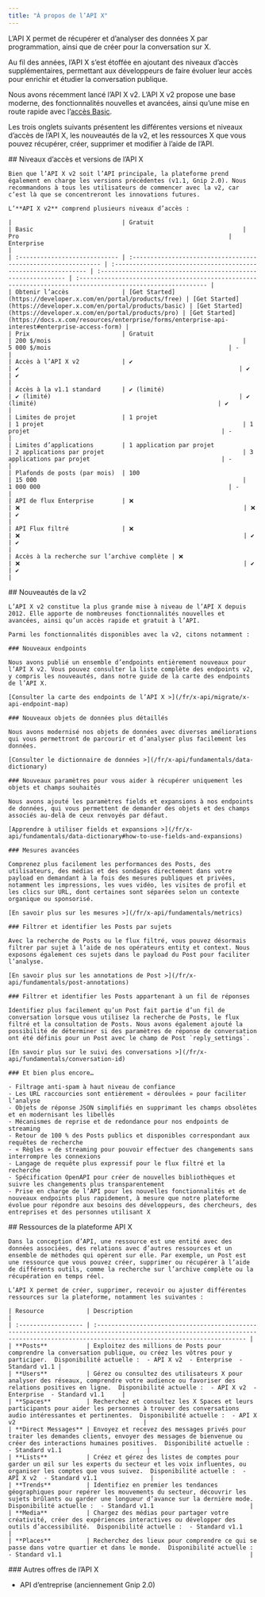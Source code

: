 ```yaml
---
title: "À propos de l’API X"
---
```


L’API X permet de récupérer et d’analyser des données X par programmation, ainsi que de créer pour la conversation sur X.

Au fil des années, l’API X s’est étoffée en ajoutant des niveaux d’accès supplémentaires, permettant aux développeurs de faire évoluer leur accès pour enrichir et étudier la conversation publique.

Nous avons récemment lancé l’API X v2. L’API X v2 propose une base moderne, des fonctionnalités nouvelles et avancées, ainsi qu’une mise en route rapide avec l’[accès Basic](https://developer.x.com/en/portal/products/basic).

Les trois onglets suivants présentent les différentes versions et niveaux d’accès de l’API X, les nouveautés de la v2, et les ressources X que vous pouvez récupérer, créer, supprimer et modifier à l’aide de l’API.

<Tabs>
  <Tab title="Access levels and versions">
    ## Niveaux d’accès et versions de l’API X

    Bien que l’API X v2 soit l’API principale, la plateforme prend également en charge les versions précédentes (v1.1, Gnip 2.0). Nous recommandons à tous les utilisateurs de commencer avec la v2, car c’est là que se concentreront les innovations futures.

    L’**API X v2** comprend plusieurs niveaux d’accès :

    |                               | Gratuit                                                        | Basic                                                           | Pro                                                           | Enterprise                                                                                                  |
    | :---------------------------- | :------------------------------------------------------------- | :-------------------------------------------------------------- | :------------------------------------------------------------ | :---------------------------------------------------------------------------------------------------------- |
    | Obtenir l’accès               | [Get Started](https://developer.x.com/en/portal/products/free) | [Get Started](https://developer.x.com/en/portal/products/basic) | [Get Started](https://developer.x.com/en/portal/products/pro) | [Get Started](https://docs.x.com/resources/enterprise/forms/enterprise-api-interest#enterprise-access-form) |
    | Prix                          | Gratuit                                                        | 200 $/mois                                                      | 5 000 $/mois                                                  | -                                                                                                           |
    | Accès à l’API X v2            | ✔️                                                             | ✔️                                                              | ✔️                                                            | ✔️                                                                                                          |
    | Accès à la v1.1 standard      | ✔️ (limité)                                                    | ✔️ (limité)                                                     | ✔️ (limité)                                                   | ✔️                                                                                                          |
    | Limites de projet             | 1 projet                                                       | 1 projet                                                        | 1 projet                                                      | -                                                                                                           |
    | Limites d’applications        | 1 application par projet                                       | 2 applications par projet                                       | 3 applications par projet                                     | -                                                                                                           |
    | Plafonds de posts (par mois)  | 100                                                            | 15 000                                                          | 1 000 000                                                     | -                                                                                                           |
    | API de flux Enterprise        | ❌                                                              | ❌                                                               | ❌                                                             | ✔️                                                                                                          |
    | API Flux filtré               | ❌                                                              | ❌                                                               | ✔️                                                            | ✔️                                                                                                          |
    | Accès à la recherche sur l’archive complète | ❌                                                   | ❌                                                               | ✔️                                                            | ✔️                                                                                                          |
  </Tab>

  <Tab title="What's new with v2">
    ## Nouveautés de la v2

    L’API X v2 constitue la plus grande mise à niveau de l’API X depuis 2012. Elle apporte de nombreuses fonctionnalités nouvelles et avancées, ainsi qu’un accès rapide et gratuit à l’API.

    Parmi les fonctionnalités disponibles avec la v2, citons notamment :

    ### Nouveaux endpoints

    Nous avons publié un ensemble d’endpoints entièrement nouveaux pour l’API X v2. Vous pouvez consulter la liste complète des endpoints v2, y compris les nouveautés, dans notre guide de la carte des endpoints de l’API X.

    [Consulter la carte des endpoints de l’API X >](/fr/x-api/migrate/x-api-endpoint-map)

    ### Nouveaux objets de données plus détaillés

    Nous avons modernisé nos objets de données avec diverses améliorations qui vous permettront de parcourir et d’analyser plus facilement les données.

    [Consulter le dictionnaire de données >](/fr/x-api/fundamentals/data-dictionary)

    ### Nouveaux paramètres pour vous aider à récupérer uniquement les objets et champs souhaités

    Nous avons ajouté les paramètres fields et expansions à nos endpoints de données, qui vous permettent de demander des objets et des champs associés au-delà de ceux renvoyés par défaut.

    [Apprendre à utiliser fields et expansions >](/fr/x-api/fundamentals/data-dictionary#how-to-use-fields-and-expansions)

    ### Mesures avancées

    Comprenez plus facilement les performances des Posts, des utilisateurs, des médias et des sondages directement dans votre payload en demandant à la fois des mesures publiques et privées, notamment les impressions, les vues vidéo, les visites de profil et les clics sur URL, dont certaines sont séparées selon un contexte organique ou sponsorisé.

    [En savoir plus sur les mesures >](/fr/x-api/fundamentals/metrics)

    ### Filtrer et identifier les Posts par sujets

    Avec la recherche de Posts ou le flux filtré, vous pouvez désormais filtrer par sujet à l’aide de nos opérateurs entity et context. Nous exposons également ces sujets dans le payload du Post pour faciliter l’analyse.

    [En savoir plus sur les annotations de Post >](/fr/x-api/fundamentals/post-annotations)

    ### Filtrer et identifier les Posts appartenant à un fil de réponses

    Identifiez plus facilement qu’un Post fait partie d’un fil de conversation lorsque vous utilisez la recherche de Posts, le flux filtré et la consultation de Posts. Nous avons également ajouté la possibilité de déterminer si des paramètres de réponse de conversation ont été définis pour un Post avec le champ de Post `reply_settings`.

    [En savoir plus sur le suivi des conversations >](/fr/x-api/fundamentals/conversation-id)

    ### Et bien plus encore…

    - Filtrage anti-spam à haut niveau de confiance
    - Les URL raccourcies sont entièrement « déroulées » pour faciliter l’analyse
    - Objets de réponse JSON simplifiés en supprimant les champs obsolètes et en modernisant les libellés
    - Mécanismes de reprise et de redondance pour nos endpoints de streaming
    - Retour de 100 % des Posts publics et disponibles correspondant aux requêtes de recherche
    - « Règles » de streaming pour pouvoir effectuer des changements sans interrompre les connexions
    - Langage de requête plus expressif pour le flux filtré et la recherche
    - Spécification OpenAPI pour créer de nouvelles bibliothèques et suivre les changements plus transparentement
    - Prise en charge de l’API pour les nouvelles fonctionnalités et de nouveaux endpoints plus rapidement, à mesure que notre plateforme évolue pour répondre aux besoins des développeurs, des chercheurs, des entreprises et des personnes utilisant X
  </Tab>

  <Tab title="X API resources">
    ## Ressources de la plateforme API X

    Dans la conception d’API, une ressource est une entité avec des données associées, des relations avec d’autres ressources et un ensemble de méthodes qui opèrent sur elle. Par exemple, un Post est une ressource que vous pouvez créer, supprimer ou récupérer à l’aide de différents outils, comme la recherche sur l’archive complète ou la récupération en temps réel.

    L’API X permet de créer, supprimer, recevoir ou ajuster différentes ressources sur la plateforme, notamment les suivantes :

    | Resource            | Description                                                                                                                                                                             |
    | :------------------ | :-------------------------------------------------------------------------------------------------------------------------------------------------------------------------------------- |
    | **Posts**           | Exploitez des millions de Posts pour comprendre la conversation publique, ou créez les vôtres pour y participer.  Disponibilité actuelle :  - API X v2  - Enterprise  - Standard v1.1 |
    | **Users**           | Gérez ou consultez des utilisateurs X pour analyser des réseaux, comprendre votre audience ou favoriser des relations positives en ligne.  Disponibilité actuelle :  - API X v2  - Enterprise  - Standard v1.1     |
    | **Spaces**          | Recherchez et consultez les X Spaces et leurs participants pour aider les personnes à trouver des conversations audio intéressantes et pertinentes.  Disponibilité actuelle :  - API X v2                                    |
    | **Direct Messages** | Envoyez et recevez des messages privés pour traiter les demandes clients, envoyer des messages de bienvenue ou créer des interactions humaines positives.  Disponibilité actuelle :  - Standard v1.1                        |
    | **Lists**           | Créez et gérez des listes de comptes pour garder un œil sur les experts du secteur et les voix influentes, ou organiser les comptes que vous suivez.  Disponibilité actuelle :  - API X v2  - Standard v1.1               |
    | **Trends**          | Identifiez en premier les tendances géographiques pour repérer les mouvements du secteur, découvrir les sujets brûlants ou garder une longueur d’avance sur la dernière mode.  Disponibilité actuelle :  - Standard v1.1                           |
    | **Media**           | Chargez des médias pour partager votre créativité, créer des expériences interactives ou développer des outils d’accessibilité.  Disponibilité actuelle :  - Standard v1.1                               |
    | **Places**          | Recherchez des lieux pour comprendre ce qui se passe dans votre quartier et dans le monde.  Disponibilité actuelle :  - Standard v1.1                                                     |
  </Tab>
</Tabs>

<div id="other-x-api-offerings">
  ### Autres offres de l’API X
</div>

- API d’entreprise (anciennement Gnip 2.0)